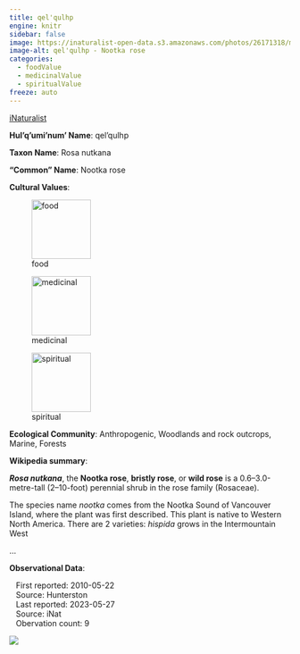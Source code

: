 ```yaml
---
title: qel'qulhp
engine: knitr
sidebar: false
image: https://inaturalist-open-data.s3.amazonaws.com/photos/26171318/medium.jpg
image-alt: qel'qulhp - Nootka rose
categories:
  - foodValue
  - medicinalValue
  - spiritualValue
freeze: auto
---
```


<div role="img" class="imerss-photo" style="background-image: url(https://inaturalist-open-data.s3.amazonaws.com/photos/26171318/medium.jpg)" 
 alt="qel'qulhp - Nootka rose">
 <a href="https://www.inaturalist.org/taxa/78883" target="_blank" class="taxonDisplay-iNat-extern">iNaturalist<span class="external-link"></span></a>
</div>

**Hul'q'umi'num' Name**: qel'qulhp



**Taxon Name**: Rosa nutkana

**"Common" Name**: Nootka rose

**Cultural Values**:

:::{layout-nrow=1}
![food](/files/food.svg){width=106px}

![medicinal](/files/medicinal.svg){width=106px}

![spiritual](/files/spiritual.svg){width=106px}
:::

**Ecological Community**: Anthropogenic, Woodlands and rock outcrops, Marine, Forests

**Wikipedia summary**:
<p class="mw-empty-elt">
</p>

<p><i><b>Rosa nutkana</b></i>, the <b>Nootka rose</b>, <b>bristly rose</b>, or <b>wild rose</b> is a 0.6–3.0-metre-tall (2–10-foot) perennial shrub in the rose family (Rosaceae).
</p><p>The species name <i>nootka</i> comes from the Nootka Sound of Vancouver Island, where the plant was first described. This plant is native to Western North America.  There are 2 varieties:  <i>hispida</i> grows in the Intermountain West</p>...

**Observational Data**:

|    First reported: 2010-05-22

|    Source: Hunterston

|    Last reported: 2023-05-27

|    Source: iNat

|    Obervation count: 9

![](community_dist.png)
